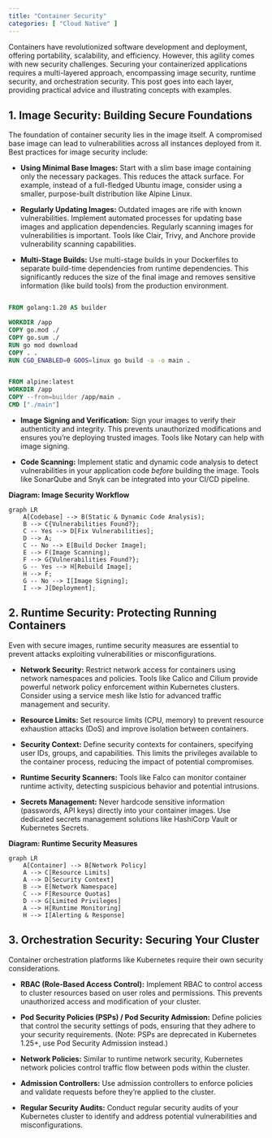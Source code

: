 ```yaml
---
title: "Container Security"
categories: [ "Cloud Native" ]
---
```


Containers have revolutionized software development and deployment, offering portability, scalability, and efficiency. However, this agility comes with new security challenges. Securing your containerized applications requires a multi-layered approach, encompassing image security, runtime security, and orchestration security. This post goes into each layer, providing practical advice and illustrating concepts with examples.

## 1. Image Security: Building Secure Foundations

The foundation of container security lies in the image itself. A compromised base image can lead to vulnerabilities across all instances deployed from it. Best practices for image security include:

-   **Using Minimal Base Images:** Start with a slim base image containing only the necessary packages. This reduces the attack surface. For example, instead of a full-fledged Ubuntu image, consider using a smaller, purpose-built distribution like Alpine Linux.

-   **Regularly Updating Images:** Outdated images are rife with known vulnerabilities. Implement automated processes for updating base images and application dependencies. Regularly scanning images for vulnerabilities is important. Tools like Clair, Trivy, and Anchore provide vulnerability scanning capabilities.

-   **Multi-Stage Builds:** Use multi-stage builds in your Dockerfiles to separate build-time dependencies from runtime dependencies. This significantly reduces the size of the final image and removes sensitive information (like build tools) from the production environment.

``` dockerfile

FROM golang:1.20 AS builder

WORKDIR /app
COPY go.mod ./
COPY go.sum ./
RUN go mod download
COPY . .
RUN CGO_ENABLED=0 GOOS=linux go build -a -o main .


FROM alpine:latest
WORKDIR /app
COPY --from=builder /app/main .
CMD ["./main"]
```

-   **Image Signing and Verification:** Sign your images to verify their authenticity and integrity. This prevents unauthorized modifications and ensures you're deploying trusted images. Tools like Notary can help with image signing.

-   **Code Scanning:** Implement static and dynamic code analysis to detect vulnerabilities in your application code *before* building the image. Tools like SonarQube and Snyk can be integrated into your CI/CD pipeline.

**Diagram: Image Security Workflow**

```mermaid
graph LR
    A[Codebase] --> B(Static & Dynamic Code Analysis);
    B --> C{Vulnerabilities Found?};
    C -- Yes --> D[Fix Vulnerabilities];
    D --> A;
    C -- No --> E[Build Docker Image];
    E --> F(Image Scanning);
    F --> G{Vulnerabilities Found?};
    G -- Yes --> H[Rebuild Image];
    H --> F;
    G -- No --> I[Image Signing];
    I --> J[Deployment];
```

## 2. Runtime Security: Protecting Running Containers

Even with secure images, runtime security measures are essential to prevent attacks exploiting vulnerabilities or misconfigurations.

-   **Network Security:** Restrict network access for containers using network namespaces and policies. Tools like Calico and Cilium provide powerful network policy enforcement within Kubernetes clusters. Consider using a service mesh like Istio for advanced traffic management and security.

-   **Resource Limits:** Set resource limits (CPU, memory) to prevent resource exhaustion attacks (DoS) and improve isolation between containers.

-   **Security Context:** Define security contexts for containers, specifying user IDs, groups, and capabilities. This limits the privileges available to the container process, reducing the impact of potential compromises.

-   **Runtime Security Scanners:** Tools like Falco can monitor container runtime activity, detecting suspicious behavior and potential intrusions.

-   **Secrets Management:** Never hardcode sensitive information (passwords, API keys) directly into your container images. Use dedicated secrets management solutions like HashiCorp Vault or Kubernetes Secrets.

**Diagram: Runtime Security Measures**

```mermaid
graph LR
    A[Container] --> B[Network Policy]
    A --> C[Resource Limits]
    A --> D[Security Context]
    B --> E[Network Namespace]
    C --> F[Resource Quotas]
    D --> G[Limited Privileges]
    A --> H[Runtime Monitoring]
    H --> I[Alerting & Response]

```

## 3. Orchestration Security: Securing Your Cluster

Container orchestration platforms like Kubernetes require their own security considerations.

-   **RBAC (Role-Based Access Control):** Implement RBAC to control access to cluster resources based on user roles and permissions. This prevents unauthorized access and modification of your cluster.

-   **Pod Security Policies (PSPs) / Pod Security Admission:** Define policies that control the security settings of pods, ensuring that they adhere to your security requirements. (Note: PSPs are deprecated in Kubernetes 1.25+, use Pod Security Admission instead.)

-   **Network Policies:** Similar to runtime network security, Kubernetes network policies control traffic flow between pods within the cluster.

-   **Admission Controllers:** Use admission controllers to enforce policies and validate requests before they're applied to the cluster.

-   **Regular Security Audits:** Conduct regular security audits of your Kubernetes cluster to identify and address potential vulnerabilities and misconfigurations.